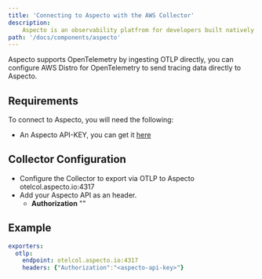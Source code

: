 ```yaml
---
title: 'Connecting to Aspecto with the AWS Collector'
description:
    Aspecto is an observability platfrom for developers built natively with OpenTelemetry 
path: '/docs/components/aspecto'
---
```


Aspecto supports OpenTelemetry by ingesting OTLP directly, you can configure AWS Distro for OpenTelemetry to send tracing data directly to Aspecto.

## Requirements

To connect to Aspecto, you will need the following:

* An Aspecto API-KEY, you can get it [here](https://app.aspecto.io/app/integration/api-key)

## Collector Configuration

* Configure the Collector to export via OTLP to Aspecto otelcol.aspecto.io:4317
* Add your Aspecto API as an header.
  * **Authorization** "<aspecto-api-key>"

## Example

```yaml
exporters:
  otlp:
    endpoint: otelcol.aspecto.io:4317
    headers: {"Authorization":"<aspecto-api-key>"}
```